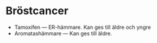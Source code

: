 # Bröstcancer

- Tamoxifen --- ER-hämmare. Kan ges till äldre och yngre
- Aromatashämmare --- Kan ges till äldre.



